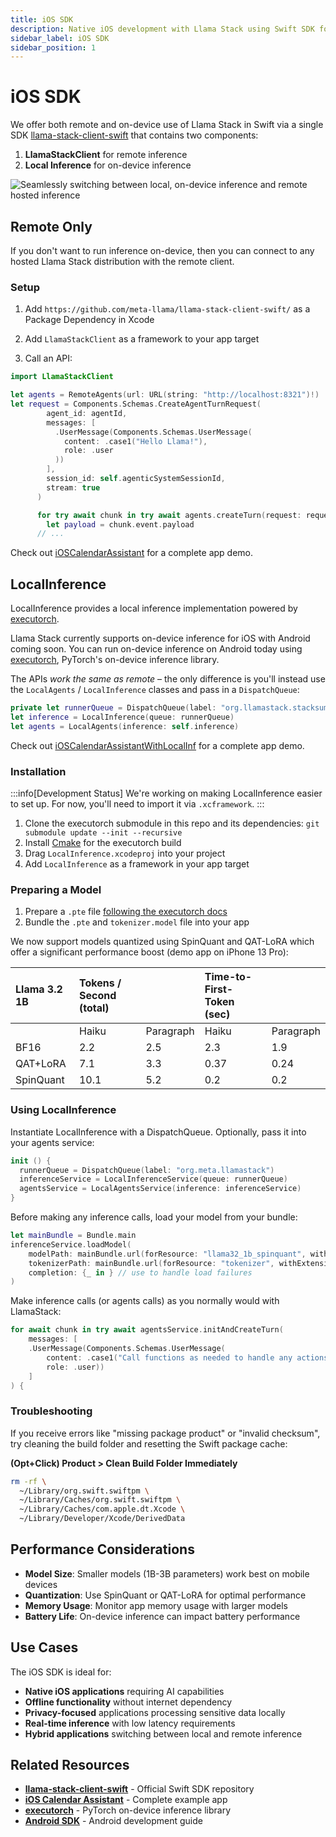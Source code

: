 ```yaml
---
title: iOS SDK
description: Native iOS development with Llama Stack using Swift SDK for remote and on-device inference
sidebar_label: iOS SDK
sidebar_position: 1
---
```



# iOS SDK

We offer both remote and on-device use of Llama Stack in Swift via a single SDK [llama-stack-client-swift](https://github.com/meta-llama/llama-stack-client-swift/) that contains two components:

1. **LlamaStackClient** for remote inference
2. **Local Inference** for on-device inference

![Seamlessly switching between local, on-device inference and remote hosted inference](/img/remote_or_local.gif)

## Remote Only

If you don't want to run inference on-device, then you can connect to any hosted Llama Stack distribution with the remote client.

### Setup

1. Add `https://github.com/meta-llama/llama-stack-client-swift/` as a Package Dependency in Xcode

2. Add `LlamaStackClient` as a framework to your app target

3. Call an API:

```swift
import LlamaStackClient

let agents = RemoteAgents(url: URL(string: "http://localhost:8321")!)
let request = Components.Schemas.CreateAgentTurnRequest(
        agent_id: agentId,
        messages: [
          .UserMessage(Components.Schemas.UserMessage(
            content: .case1("Hello Llama!"),
            role: .user
          ))
        ],
        session_id: self.agenticSystemSessionId,
        stream: true
      )

      for try await chunk in try await agents.createTurn(request: request) {
        let payload = chunk.event.payload
      // ...
```

Check out [iOSCalendarAssistant](https://github.com/meta-llama/llama-stack-client-swift/tree/main/examples/ios_calendar_assistant) for a complete app demo.

## LocalInference

LocalInference provides a local inference implementation powered by [executorch](https://github.com/pytorch/executorch/).

Llama Stack currently supports on-device inference for iOS with Android coming soon. You can run on-device inference on Android today using [executorch](https://github.com/pytorch/executorch/tree/main/examples/demo-apps/android/LlamaDemo), PyTorch's on-device inference library.

The APIs *work the same as remote* – the only difference is you'll instead use the `LocalAgents` / `LocalInference` classes and pass in a `DispatchQueue`:

```swift
private let runnerQueue = DispatchQueue(label: "org.llamastack.stacksummary")
let inference = LocalInference(queue: runnerQueue)
let agents = LocalAgents(inference: self.inference)
```

Check out [iOSCalendarAssistantWithLocalInf](https://github.com/meta-llama/llama-stack-client-swift/tree/main/examples/ios_calendar_assistant) for a complete app demo.

### Installation

:::info[Development Status]
We're working on making LocalInference easier to set up. For now, you'll need to import it via `.xcframework`.
:::

1. Clone the executorch submodule in this repo and its dependencies: `git submodule update --init --recursive`
2. Install [Cmake](https://cmake.org/) for the executorch build
3. Drag `LocalInference.xcodeproj` into your project
4. Add `LocalInference` as a framework in your app target

### Preparing a Model

1. Prepare a `.pte` file [following the executorch docs](https://github.com/pytorch/executorch/blob/main/examples/models/llama/README.md#step-2-prepare-model)
2. Bundle the `.pte` and `tokenizer.model` file into your app

We now support models quantized using SpinQuant and QAT-LoRA which offer a significant performance boost (demo app on iPhone 13 Pro):

| Llama 3.2 1B | Tokens / Second (total) |  | Time-to-First-Token (sec) |  |
| :---- | :---- | :---- | :---- | :---- |
|  | Haiku | Paragraph | Haiku | Paragraph |
| BF16 | 2.2 | 2.5 | 2.3 | 1.9 |
| QAT+LoRA | 7.1 | 3.3 | 0.37 | 0.24 |
| SpinQuant | 10.1 | 5.2 | 0.2 | 0.2 |

### Using LocalInference

<Tabs>
<TabItem value="init" label="1. Initialize">

Instantiate LocalInference with a DispatchQueue. Optionally, pass it into your agents service:

```swift
init () {
  runnerQueue = DispatchQueue(label: "org.meta.llamastack")
  inferenceService = LocalInferenceService(queue: runnerQueue)
  agentsService = LocalAgentsService(inference: inferenceService)
}
```

</TabItem>
<TabItem value="load" label="2. Load Model">

Before making any inference calls, load your model from your bundle:

```swift
let mainBundle = Bundle.main
inferenceService.loadModel(
    modelPath: mainBundle.url(forResource: "llama32_1b_spinquant", withExtension: "pte"),
    tokenizerPath: mainBundle.url(forResource: "tokenizer", withExtension: "model"),
    completion: {_ in } // use to handle load failures
)
```

</TabItem>
<TabItem value="inference" label="3. Make Inference Calls">

Make inference calls (or agents calls) as you normally would with LlamaStack:

```swift
for await chunk in try await agentsService.initAndCreateTurn(
    messages: [
    .UserMessage(Components.Schemas.UserMessage(
        content: .case1("Call functions as needed to handle any actions in the following text:\n\n" + text),
        role: .user))
    ]
) {
```

</TabItem>
</Tabs>

### Troubleshooting

If you receive errors like "missing package product" or "invalid checksum", try cleaning the build folder and resetting the Swift package cache:

**(Opt+Click) Product > Clean Build Folder Immediately**

```bash
rm -rf \
  ~/Library/org.swift.swiftpm \
  ~/Library/Caches/org.swift.swiftpm \
  ~/Library/Caches/com.apple.dt.Xcode \
  ~/Library/Developer/Xcode/DerivedData
```

## Performance Considerations

- **Model Size**: Smaller models (1B-3B parameters) work best on mobile devices
- **Quantization**: Use SpinQuant or QAT-LoRA for optimal performance
- **Memory Usage**: Monitor app memory usage with larger models
- **Battery Life**: On-device inference can impact battery performance

## Use Cases

The iOS SDK is ideal for:

- **Native iOS applications** requiring AI capabilities
- **Offline functionality** without internet dependency
- **Privacy-focused** applications processing sensitive data locally
- **Real-time inference** with low latency requirements
- **Hybrid applications** switching between local and remote inference

## Related Resources

- **[llama-stack-client-swift](https://github.com/meta-llama/llama-stack-client-swift/)** - Official Swift SDK repository
- **[iOS Calendar Assistant](https://github.com/meta-llama/llama-stack-client-swift/tree/main/examples/ios_calendar_assistant)** - Complete example app
- **[executorch](https://github.com/pytorch/executorch/)** - PyTorch on-device inference library
- **[Android SDK](./android-sdk)** - Android development guide
